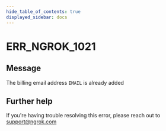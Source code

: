 ```yaml
---
hide_table_of_contents: true
displayed_sidebar: docs
---
```



# ERR_NGROK_1021

## Message

The billing email address `EMAIL` is already added

<ErrorDetails error="err_ngrok_1021" />

## Further help

If you're having trouble resolving this error, please reach out to [support@ngrok.com](mailto:support@ngrok.com?subject=Help%20with%20ERR_NGROK_1021)
